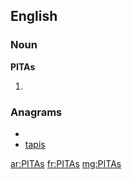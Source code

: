 {{also|pitas}}
==English==

===Noun===
'''PITAs'''

# {{plural of|[[PITA]]}}

===Anagrams===
* {{alphagram|aipst}}
* [[tapis#English|tapis]]

[[ar:PITAs]]
[[fr:PITAs]]
[[mg:PITAs]]